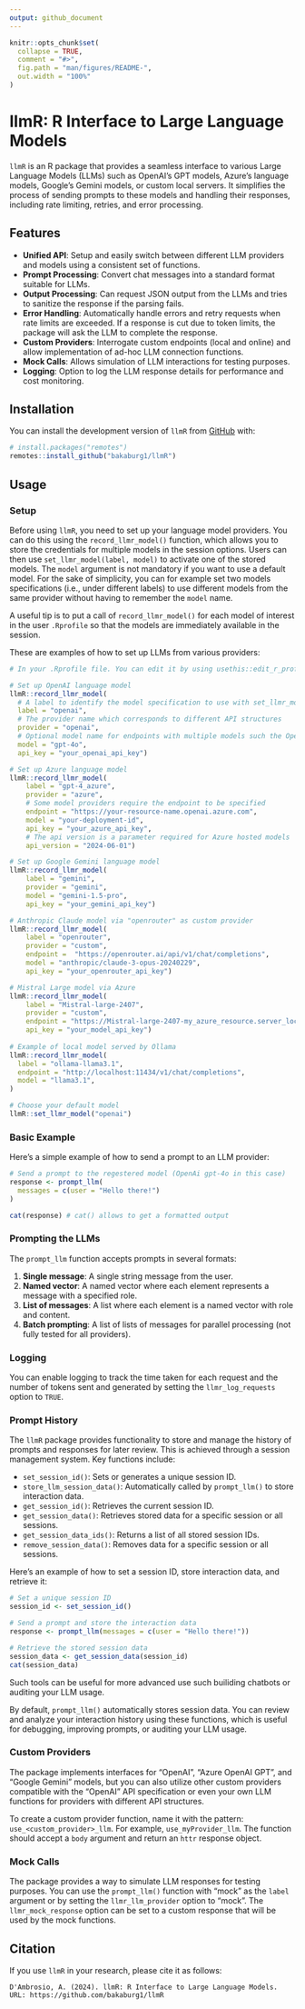 ```yaml
---
output: github_document
---
```


<!-- README.md is generated from README.Rmd. Please edit that file -->

```r
knitr::opts_chunk$set(
  collapse = TRUE,
  comment = "#>",
  fig.path = "man/figures/README-",
  out.width = "100%"
)
```

# llmR: R Interface to Large Language Models

<!-- badges: start -->
<!-- badges: end -->

`llmR` is an R package that provides a seamless interface to various Large Language Models (LLMs) such as OpenAI's GPT models, Azure's language models, Google's Gemini models, or custom local servers. It simplifies the process of sending prompts to these models and handling their responses, including rate limiting, retries, and error processing.

## Features

- **Unified API**: Setup and easily switch between different LLM providers and models using a consistent set of functions.
- **Prompt Processing**: Convert chat messages into a standard format suitable for LLMs.
- **Output Processing**: Can request JSON output from the LLMs and tries to sanitize the response if the parsing fails.
- **Error Handling**: Automatically handle errors and retry requests when rate limits are exceeded. If a response is cut due to token limits, the package will ask the LLM to complete the response.
- **Custom Providers**: Interrogate custom endpoints (local and online) and allow implementation of ad-hoc LLM connection functions.
- **Mock Calls**: Allows simulation of LLM interactions for testing purposes.
- **Logging**: Option to log the LLM response details for performance and cost monitoring.

## Installation

You can install the development version of `llmR` from [GitHub](https://github.com/bakaburg1/llmR) with:

```r
# install.packages("remotes")
remotes::install_github("bakaburg1/llmR")
```

## Usage

### Setup

Before using `llmR`, you need to set up your language model providers. You can do this using the `record_llmr_model()` function, which allows you to store the credentials for multiple models in the session options. Users can then use `set_llmr_model(label, model)` to activate one of the stored models. The `model` argument is not mandatory if you want to use a default model. For the sake of simplicity, you can for example set two models specifications (i.e., under different labels) to use different models from the same provider without having to remember the `model` name.

A useful tip is to put a call of `record_llmr_model()` for each model of interest in the user `.Rprofile` so that the models are immediately available in the session.

These are examples of how to set up LLMs from various providers:

```r
# In your .Rprofile file. You can edit it by using usethis::edit_r_profile()

# Set up OpenAI language model
llmR::record_llmr_model(
  # A label to identify the model specification to use with set_llmr_model()
  label = "openai",
  # The provider name which corresponds to different API structures
  provider = "openai",
  # Optional model name for endpoints with multiple models such the OpenAi one
  model = "gpt-4o",
  api_key = "your_openai_api_key")

# Set up Azure language model
llmR::record_llmr_model(
    label = "gpt-4_azure",
    provider = "azure",
    # Some model providers require the endpoint to be specified
    endpoint = "https://your-resource-name.openai.azure.com",
    model = "your-deployment-id",
    api_key = "your_azure_api_key",
    # The api version is a parameter required for Azure hosted models
    api_version = "2024-06-01")

# Set up Google Gemini language model
llmR::record_llmr_model(
    label = "gemini",
    provider = "gemini",
    model = "gemini-1.5-pro",
    api_key = "your_gemini_api_key")

# Anthropic Claude model via "openrouter" as custom provider
llmR::record_llmr_model(
    label = "openrouter",
    provider = "custom",
    endpoint =  "https://openrouter.ai/api/v1/chat/completions",
    model = "anthropic/claude-3-opus-20240229",
    api_key = "your_openrouter_api_key")

# Mistral Large model via Azure
llmR::record_llmr_model(
    label = "Mistral-large-2407",
    provider = "custom",
    endpoint = "https://Mistral-large-2407-my_azure_resource.server_location.models.ai.azure.com/v1/chat/completions",
    api_key = "your_model_api_key")
    
# Example of local model served by Ollama
llmR::record_llmr_model(
  label = "ollama-llama3.1",
  endpoint = "http://localhost:11434/v1/chat/completions",
  model = "llama3.1",
)

# Choose your default model
llmR::set_llmr_model("openai")
```

### Basic Example

Here's a simple example of how to send a prompt to an LLM provider:

```r
# Send a prompt to the regestered model (OpenAi gpt-4o in this case)
response <- prompt_llm(
  messages = c(user = "Hello there!")
)

cat(response) # cat() allows to get a formatted output
```

### Prompting the LLMs

The `prompt_llm` function accepts prompts in several formats:

1. **Single message**: A single string message from the user.
2. **Named vector**: A named vector where each element represents a message with a specified role.
3. **List of messages**: A list where each element is a named vector with role and content.
4. **Batch prompting**: A list of lists of messages for parallel processing (not fully tested for all providers).

### Logging

You can enable logging to track the time taken for each request and the number of tokens sent and generated by setting the `llmr_log_requests` option to `TRUE`.

### Prompt History

The `llmR` package provides functionality to store and manage the history of prompts and responses for later review. This is achieved through a session management system. Key functions include:

- `set_session_id()`: Sets or generates a unique session ID.
- `store_llm_session_data()`: Automatically called by `prompt_llm()` to store interaction data.
- `get_session_id()`: Retrieves the current session ID.
- `get_session_data()`: Retrieves stored data for a specific session or all sessions.
- `get_session_data_ids()`: Returns a list of all stored session IDs.
- `remove_session_data()`: Removes data for a specific session or all sessions.

Here's an example of how to set a session ID, store interaction data, and retrieve it:
```r
# Set a unique session ID
session_id <- set_session_id()

# Send a prompt and store the interaction data
response <- prompt_llm(messages = c(user = "Hello there!"))

# Retrieve the stored session data
session_data <- get_session_data(session_id)
cat(session_data)
```

Such tools can be useful for more advanced use such builiding chatbots or auditing your LLM usage.

By default, `prompt_llm()` automatically stores session data. You can review and analyze your interaction history using these functions, which is useful for debugging, improving prompts, or auditing your LLM usage.

### Custom Providers

The package implements interfaces for "OpenAI", "Azure OpenAI GPT", and "Google Gemini" models, but you can also utilize other custom providers compatible with the "OpenAI" API specification or even your own LLM functions for providers with different API structures.

To create a custom provider function, name it with the pattern: `use_<custom_provider>_llm`. For example, `use_myProvider_llm`. The function should accept a `body` argument and return an `httr` response object.

### Mock Calls

The package provides a way to simulate LLM responses for testing purposes. You can use the `prompt_llm()` function with "mock" as the `label` argument or by setting the `llmr_llm_provider` option to "mock". The `llmr_mock_response` option can be set to a custom response that will be used by the mock functions.

## Citation

If you use `llmR` in your research, please cite it as follows:

```
D'Ambrosio, A. (2024). llmR: R Interface to Large Language Models. URL: https://github.com/bakaburg1/llmR
```
